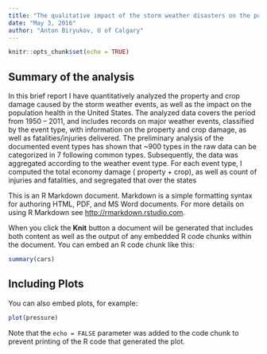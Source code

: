 ```yaml
---
title: "The qualitative impact of the storm weather disasters on the population health and economic consequences in the US "
date: "May 3, 2016"
author: "Anton Biryukov, U of Calgary"
---
```


```r
knitr::opts_chunk$set(echo = TRUE)
```

## Summary of the analysis

In this brief report I have quantitatively analyzed the property and crop damage caused by the storm weather events, as well as the impact on the population health in the United States. The analyzed data covers the period from 1950 -- 2011, and includes records on major weather events, classified by the event type, with information on the property and crop damage, as well as fatalities/injuries delivered. The preliminary analysis of the documented event types has shown that ~900 types in the raw data can be categorized in 7 following common types. Subsequently, the data was aggregated according to the weather event type. For each event type, I computed the total economy damage ( property + crop), as well as count of injuries and fatalities, and segregated that over the states 



This is an R Markdown document. Markdown is a simple formatting syntax for authoring HTML, PDF, and MS Word documents. For more details on using R Markdown see <http://rmarkdown.rstudio.com>.

When you click the **Knit** button a document will be generated that includes both content as well as the output of any embedded R code chunks within the document. You can embed an R code chunk like this:

```r
summary(cars)
```

## Including Plots

You can also embed plots, for example:

```r
plot(pressure)
```

Note that the `echo = FALSE` parameter was added to the code chunk to prevent printing of the R code that generated the plot.
